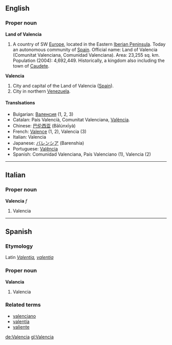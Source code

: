 ==English==
===Proper noun===
{{wikipedia|Land of Valencia}}
'''Land of Valencia'''
# A country of SW [[Europe]], located in the Eastern [[Iberia|Iberian Peninsula]]. Today an autonomous community of [[Spain]]. Official name: Land of Valencia (Comunitat Valenciana, Comunidad Valenciana). Area: 23,255 sq. km. Population (2004): 4,692,449. Historically, a kingdom also including the town of [[Caudete]].
{{Wikipedia}}
'''Valencia'''
# City and capital of the Land of Valencia ([[Spain]]).
# City in northern [[Venezuela]].

====Translsations====

*Bulgarian: [[Валенсия]] (1, 2, 3)
*Catalan: País Valencià, Comunitat Valenciana, [[València]].
*Chinese: [[巴伦西亚]] (Bālúnxīyà)
*French: [[Valence]] (1, 2), Valencia (3)
*Italian: Valencia 
*Japanese: [[バレンシア]] (Barenshia)
*Portuguese: [[Valência]]
*Spanish: Comunidad Valenciana, País Valenciano (1), Valencia (2)

----

==Italian==
===Proper noun===
'''Valencia''' ''f''

# Valencia

----

==Spanish==
===Etymology===
Latin ''[[Valentia]], [[valentia]]''
===Proper noun===
'''Valancia'''

# Valencia

===Related terms===
*[[valenciano]]
*[[valentía]]
*[[valiente]]
[[de:Valencia]]
[[gl:Valencia]]